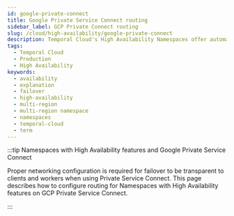 ```yaml
---
id: google-private-connect
title: Google Private Service Connect routing
sidebar_label: GCP Private Connect routing
slug: /cloud/high-availability/google-private-connect
description: Temporal Cloud's High Availability Namespaces offer automated failover, synchronized data replication, and high availability for workloads requiring disaster-tolerant deployment and 99.99% uptime.
tags:
  - Temporal Cloud
  - Production
  - High Availability
keywords:
  - availability
  - explanation
  - failover
  - high-availability
  - multi-region
  - multi-region namespace
  - namespaces
  - temporal-cloud
  - term
---
```



:::tip Namespaces with High Availability features and Google Private Service Connect

Proper networking configuration is required for failover to be transparent to clients and workers when using Private Service Connect.
This page describes how to configure routing for Namespaces with High Availability features on GCP Private Service Connect.

:::
